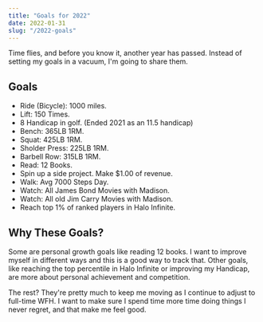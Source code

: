 ```yaml
---
title: "Goals for 2022"
date: 2022-01-31
slug: "/2022-goals"
---
```


Time flies, and before you know it, another year has passed. Instead of setting my goals in a vacuum, I'm going to share them.

## Goals

- Ride (Bicycle): 1000 miles.
- Lift: 150 Times.
- 8 Handicap in golf. (Ended 2021 as an 11.5 handicap)
- Bench: 365LB 1RM.
- Squat: 425LB 1RM.
- Sholder Press: 225LB 1RM.
- Barbell Row: 315LB 1RM.
- Read: 12 Books.
- Spin up a side project. Make $1.00 of revenue.
- Walk: Avg 7000 Steps Day.
- Watch: All James Bond Movies with Madison.
- Watch: All old Jim Carry Movies with Madison.
- Reach top 1% of ranked players in Halo Infinite.


## Why These Goals?

Some are personal growth goals like reading 12 books. I want to improve myself in different ways and this is a good way to track that. Other goals, like reaching the top percentile in Halo Infinite or improving my Handicap, are more about personal achievement and competition.

The rest? They're pretty much to keep me moving as I continue to adjust to full-time WFH. I want to make sure I spend time more time doing things I never regret, and that make me feel good.
